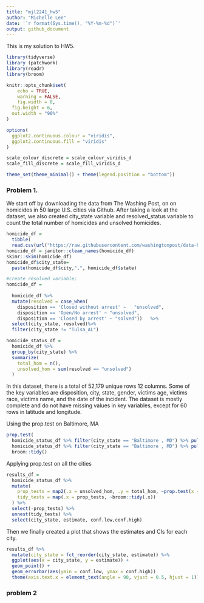 ```yaml
---
title: "mjl2241_hw5"
author: "Michelle Lee"
date: '`r format(Sys.time(), "%Y-%m-%d")`'
output: github_document
---
```

This is my solution to HW5. 

```r
library(tidyverse)
library (patchwork)
library(readr)
library(broom)

knitr::opts_chunk$set(
	echo = TRUE,
	warning = FALSE,
	fig.width = 8, 
  fig.height = 6,
  out.width = "90%"
)

options(
  ggplot2.continuous.colour = "viridis",
  ggplot2.continuous.fill = "viridis"
)

scale_colour_discrete = scale_colour_viridis_d
scale_fill_discrete = scale_fill_viridis_d

theme_set(theme_minimal() + theme(legend.position = "bottom"))
```
### Problem 1.

We start off by downloading the data from The Washing Post, on on homicides in 50 large U.S. cities via Github. After taking a look at the dataset, we also created city_state variable and resolved_status variable to count the total number of homicides and unsolved homicides. 
```r
homicide_df =
  tibble(
  read.csv(url("https://raw.githubusercontent.com/washingtonpost/data-homicides/master/homicide-data.csv")))
homicide_df = janitor::clean_names(homicide_df)
skimr::skim(homicide_df)
homicide_df$city_state= 
  paste(homicide_df$city,",", homicide_df$state)

#create resolved variable;
homicide_df = 
  
  homicide_df %>%
  mutate(resolved = case_when(
    disposition == 'Closed without arrest' ~   "unsolved",
    disposition == 'Open/No arrest' ~ "unsolved",
    disposition == 'Closed by arrest' ~ "solved"))   %>%
  select(city_state, resolved)%>%
  filter(city_state != "Tulsa_AL")

homicide_status_df = 
  homicide_df %>%
  group_by(city_state) %>%
  summarize(
    total_hom = n(),
    unsolved_hom = sum(resolved == "unsolved")
  )
```
In this dataset, there is a total of 52,179 unique rows 12 columns. Some of the key variables are disposition, city, state, gender, victims age, victims race, victims name, and the date of the incident. The dataset is mostly complete and do not have missing values in key variables, except for 60 rows in latitude and longitude. 

Using the prop.test on Baltimore, MA
``` r
prop.test(
  homicide_status_df %>% filter(city_state == "Baltimore , MD") %>% pull(unsolved_hom), 
  homicide_status_df %>% filter(city_state == "Baltimore , MD") %>% pull(total_hom)) %>% 
  broom::tidy()
```
Applying prop.test on all the cities

``` r
results_df = 
  homicide_status_df %>% 
  mutate(
    prop_tests = map2(.x = unsolved_hom, .y = total_hom, ~prop.test(x = .x, n = .y)),
    tidy_tests = map(.x = prop_tests, ~broom::tidy(.x))
  ) %>% 
  select(-prop_tests) %>% 
  unnest(tidy_tests) %>% 
  select(city_state, estimate, conf.low,conf.high)
```
Then we finally created a plot that shows the estimates and CIs for each city.

``` r
results_df %>% 
  mutate(city_state = fct_reorder(city_state, estimate)) %>% 
  ggplot(aes(x = city_state, y = estimate)) +
  geom_point() + 
  geom_errorbar(aes(ymin = conf.low, ymax = conf.high))
  theme(axis.text.x = element_text(angle = 90, vjust = 0.5, hjust = 1))
```

### problem 2

